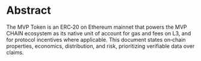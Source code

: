 # Abstract

The MVP Token is an ERC‑20 on Ethereum mainnet that powers the MVP CHAIN ecosystem
as its native unit of account for gas and fees on L3, and for protocol incentives
where applicable. This document states on‑chain properties, economics, distribution,
and risk, prioritizing verifiable data over claims.
